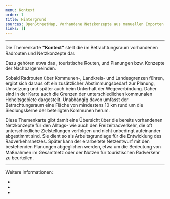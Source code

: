 ```yaml
---
menu: Kontext
order: 1
title: Hintergrund
sources: OpenStreetMap, Vorhandene Netzkonzepte aus manuellen Importen
links: []
---
```

---

Die Themenkarte **"Kontext”** stellt die im Betrachtungsraum vorhandenen Radrouten und Netzkonzepte dar.&#x20;

Dazu gehören etwa das <TextLinkArrow href="https://www.dahme-spreewald.info/de/themen/verkehr-und-mobilitaet2/radverkehr/" display="Radverkehrskonzept des Landkreises" external />, touristische Routen, und Planungen bzw. Konzepte der Nachbargemeinden.

Sobald Radrouten über Kommunen-, Landkreis- und Landesgrenzen führen, ergibt sich daraus oft ein zusätzlicher Abstimmungsbedarf zur Planung, Umsetzung und später auch beim Unterhalt der Wegeverbindung. Daher sind in der Karte auch die Grenzen der unterschiedlichen kommunalen Hoheitsgebiete dargestellt. Unabhängig davon umfasst der Betrachtungsraum eine Fläche von mindestens 10 km rund um die Siedlungskerne der beteiligten Kommunen herum.

Diese Themenkarte gibt damit eine Übersicht über die bereits vorhandenen Netzkonzepte für den Alltags- wie auch den Freizeitradverkehr, die oft unterschiedliche Zielstellungen verfolgen und nicht unbedingt aufeinander abgestimmt sind. Sie dient so als Arbeitsgrundlage für die Entwicklung des Radverkehrsnetzes. Später kann der erarbeitete Netzentwurf mit den bestehenden Planungen abgeglichen werden, etwa um die Bedeutung von Maßnahmen im Gesamtnetz oder der Nutzen für touristischen Radverkehr zu beurteilen.

---

Weitere Informationen:&#x20;

* <TextLinkArrow href="https://www.dahme-spreewald.info/de/themen/verkehr-und-mobilitaet2/radverkehr/" display="Planungen im Landkreis LDS" external />
* <TextLinkArrow href="https://www.zeuthen.de/Zeuthen-Radverkehrskonzept-Stand_Juni-2022-pdf-680949.pdf" display="Planungen in Zeuthen" external />
* <TextLinkArrow href="https://www.schulzendorf.de/seite/619414/konzept-f%C3%BCr-sichere-schul-,-geh-und-radwege-f%C3%BCr-die-gemeinde-schulzendorf.html" display="Planungen in Schulzendorf" external />
